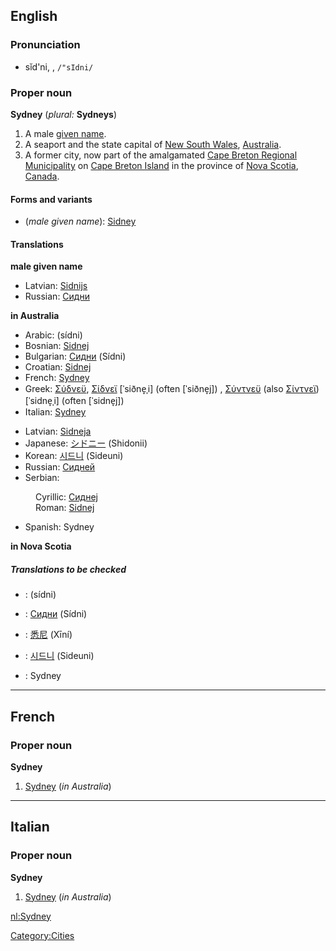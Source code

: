 ==English==
===Pronunciation===
*sĭd'ni, {{IPAchar|/ˈsɪdni/}}, <tt>/"sIdni/</tt>

===Proper noun===
'''Sydney''' (''plural:'' '''Sydneys''')
 
# A male [[given name]].
# A seaport and the state capital of [[New South Wales]], [[Australia]].
# A former city, now part of the amalgamated [[Cape Breton Regional Municipality]] on [[Cape Breton Island]] in the province of [[Nova Scotia]], [[Canada]]. 

====Forms and variants====
*(''male given name''): [[Sidney]]

====Translations====
'''male given name'''
{{top}}
{{mid}}
*Latvian: [[Sidnijs]] {{m}}
*Russian: [[Сидни]] {{m}}
{{bottom}}

'''in Australia'''
{{top}}
*Arabic: {{ARchar|[[سيدني]] ,[[سدني]]}} (sídni) {{m}}
*Bosnian: [[Sidnej#Bosnian|Sidnej]] {{m}}
*Bulgarian: [[Сидни]] (Sídni) {{m}}
*Croatian: [[Sidnej#Croatian|Sidnej]] {{m}}
*French: [[Sydney#French|Sydney]]
*Greek: [[Σύδνεϋ]], [[Σίδνεϊ]] [ˈsiðne̞ˌi] (often [ˈsiðne̞j]) {{n}}, [[Σύντνεϋ]] (also [[Σίντνεϊ]]) [ˈsidne̞ˌi] (often [ˈsidne̞j]) {{n}}
*Italian: [[Sydney#Italian|Sydney]] {{f}}
{{mid}}
*Latvian: [[Sidneja]] {{f}}
*Japanese: [[シドニー]] (Shidonii)
*Korean: [[시드니]] (Sideuni)
*Russian: [[Сидней]] {{m}}
*Serbian:
:Cyrillic: [[Сиднеј#Serbian|Сиднеј]] {{m}}
:Roman: [[Sidnej#Serbian|Sidnej]] {{m}}
*Spanish: Sydney {{f}}
{{bottom}}

'''in Nova Scotia'''
{{top}}
{{mid}}
{{bottom}}

=====Translations to be checked=====
<!--Remove this section once all of the translations below have been moved into the tables above.-->
{{checktrans}}
*{{ttbc|Arabic}}: {{ARchar|[[سيدني]] ,[[سدني]]}} (sídni) {{m}}
*{{ttbc|Bulgarian}}: [[Сидни]] (Sídni) {{m}}
*{{ttbc|Chinese}}: [[悉尼]] (Xīní)
*{{ttbc|Korean}}: [[시드니]] (Sideuni)
*{{ttbc|Spanish}}: Sydney {{f}}

[[Category:Cities]]


----

==French==
===Proper noun===
'''Sydney'''

#[[Sydney#English|Sydney]] (''in Australia'')


----

==Italian==
===Proper noun===
'''Sydney''' {{f}}

#[[Sydney#English|Sydney]] (''in Australia'')

[[nl:Sydney]]